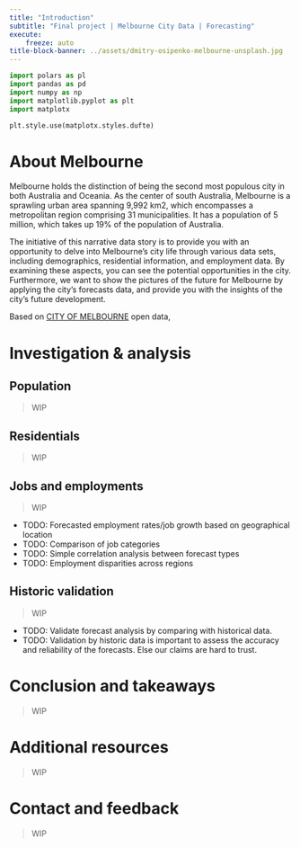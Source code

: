 ```yaml
---
title: "Introduction"
subtitle: "Final project | Melbourne City Data | Forecasting"
execute:
    freeze: auto
title-block-banner: ../assets/dmitry-osipenko-melbourne-unsplash.jpg
---
```


```python
import polars as pl
import pandas as pd
import numpy as np
import matplotlib.pyplot as plt
import matplotx

plt.style.use(matplotx.styles.dufte)
```

# About Melbourne
Melbourne holds the distinction of being the second most populous city in both Australia and Oceania. As the center of south Australia, Melbourne is a sprawling urban area spanning 9,992 km2, which encompasses a metropolitan region comprising 31 municipalities. It has a population of 5 million, which takes up 19% of the population of Australia.

The initiative of this narrative data story is to provide you with an opportunity to delve into Melbourne's city life through various data sets, including demographics, residential information, and employment data. By examining these aspects, you can see the potential opportunities in the city. Furthermore, we want to show the pictures of the future for Melbourne by applying the city's forecasts data, and provide you with the insights of the city's future development.

Based on [CITY OF MELBOURNE](https://data.melbourne.vic.gov.au/) open data, 



# Investigation & analysis

## Population
> WIP

## Residentials
> WIP

## Jobs and employments
> WIP

- TODO: Forecasted employment rates/job growth based on geographical location
- TODO: Comparison of job categories
- TODO: Simple correlation analysis between forecast types
- TODO: Employment disparities across regions

## Historic validation
> WIP

- TODO: Validate forecast analysis by comparing with historical data.
- TODO: Validation by historic data is important to assess the accuracy and reliability of the forecasts. Else our claims are hard to trust.

# Conclusion and takeaways
> WIP

# Additional resources
> WIP

# Contact and feedback
> WIP

<!--
> 1. Motivation.
> What is your dataset?
> Why did you choose this/these particular dataset(s)?
> What was your goal for the end user's experience?

> 2. Basic stats. Let's understand the dataset better
> Write about your choices in data cleaning and preprocessing
> Write a short section that discusses the dataset stats, containing key points/plots from your exploratory data analysis.

> 3. Data Analysis
> Describe your data analysis and explain what you've learned about the dataset.
> If relevant, talk about your machine-learning.



> 5. Visualizations.
> Explain the visualizations you've chosen.
> Why are they right for the story you want to tell?





> 8. Make sure that you use references when they're needed and follow academic standards.
-->